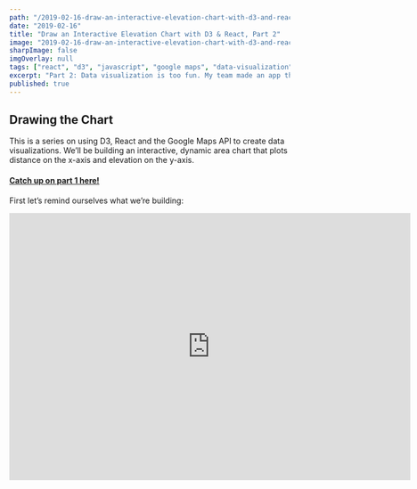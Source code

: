 ```yaml
---
path: "/2019-02-16-draw-an-interactive-elevation-chart-with-d3-and-react"
date: "2019-02-16"
title: "Draw an Interactive Elevation Chart with D3 & React, Part 2"
image: "2019-02-16-draw-an-interactive-elevation-chart-with-d3-and-react-pt-2.gif"
sharpImage: false
imgOverlay: null
tags: ["react", "d3", "javascript", "google maps", "data-visualization"]
excerpt: "Part 2: Data visualization is too fun. My team made an app that consumes a user’s trip data and uses it to draw cool stuff. Here’s how we used React, D3 and Google Maps to do it."
published: true
---
```



## Drawing the Chart

This is a series on using D3, React and the Google Maps API to create data visualizations. We’ll be building an interactive, dynamic area chart that plots distance on the x-axis and elevation on the y-axis.

#### [Catch up on part 1 here!](/posts/2019-02-11-draw-an-interactive-elevation-chart-with-d3-and-react)

First let’s remind ourselves what we’re building:

<iframe
  className="youtube-video"
  width="720"
  height="480"
  src="https://www.youtube.com/embed/9HXlmXwyuKk"
  frameBorder="0"
  allow="accelerometer; autoplay; encrypted-media; gyroscope; picture-in-picture"
  allowFullScreen
/>

We’ve got 5 things to do, plus 1 bonus step to spruce up your chart’s appearance with gridlines that span across the x- and y-scales at each tick on the chart.

## 5 Steps + 1 Bonus

1. Declare our constants, helper functions, and configure D3 so it’s ready for action.
1. Map out our "ElevationGraph" component, including:

   <ul style={{ marginLeft: "3rem" }}>
     <li>– what lives on state & what comes on props?</li>
     <li>– decide which lifecycle methods we’ll need</li>
     <li>– name and pseudocode our custom methods</li>
   </ul>

1. Draw the chart using D3’s API! This is the fun part, and the meat and potatoes of our task today
1. Render that bad boy! We’ll talk styles here too, especially regarding svg styling (wtf is viewPort vs. viewBox, etc.)
1. Write a callback function that draws a DOM element on the map depending on where the user is hovering
1. [Bonus] Make it pretty

### 1. Declarations & Config

#### Helper Functions

First we need some helper functions. This first batch is pure JavaScript, and do not require the D3 library yet (although `fromLatLngToPoint` does expect a Google Map instance as a parameter):

```javascript
export const numOfSamples = 100
export const metersToMiles = m => m * 0.000621371
export const metersToFeet = m => m * 3.28084

export const arraysEqual = (arr1, arr2) => {
  if (arr1.length !== arr2.length) return false
  for (let i = arr1.length; i--; ) {
    if (arr1[i] !== arr2[i]) return false
  }
  return true
}

export const fromLatLngToPoint = (latLng, map) => {
  const topRight = map
    .getProjection()
    .fromLatLngToPoint(map.getBounds().getNorthEast())
  const bottomLeft = map
    .getProjection()
    .fromLatLngToPoint(map.getBounds().getSouthWest())
  const scale = Math.pow(2, map.getZoom())
  const worldPoint = map.getProjection().fromLatLngToPoint(latLng)
  const point = new window.google.maps.Point(
    (worldPoint.x - bottomLeft.x) * scale,
    (worldPoint.y - topRight.y) * scale
  )
  return point
}
```

We export these because ideally we’re putting them in a separate `utils.js` file, to be imported as needed in our `ElevationGraph` component.

The first, `numOfSamples`, is a constant; we will be using the number of samples in a few places, so it’s easier to change later because we declare it in a single place. We choose 100 samples along our pathline because it makes the math easy. For example, if our area chart is 600 pixels wide, then we need to divide it up into 6px sections and create a hover event over each to dynamically render a point or “blip” on the map to show the user exactly where on the path she would encounter the elevation and grade our Infobox shows her.

The next two are functions we will use to do unit conversion. The Google Maps Elevation and Distance APIs return us meters, but since we do things backwards in the States, we need to convert those to miles and feet so our user doesn’t have to do conversions herself.

`arraysEqual` returns true if 2 arrays contain the same elements and false if they don’t.

We will come back to `fromLatLngToPoint` toward the end of the article — in a nutshell, it takes a `LatLng` object and a Google Map instance and does a lookup to see where a particular coordinate exists on the user’s screen, so we know where to draw the blip.

#### D3 Config

It’s finally time to start working with D3! First let’s make sure we installed and imported it correctly:

```jsx
import * as d3 from "d3"

const D3Version = () => (
  <p id="d3-version">
    D3 Version: <strong>{d3.version}</strong>
  </p>
)

<D3Version />
```

That renders:

<br />
<D3Version />

Cool! Let’s start configuring:

```javascript
// 1. DECLARATIONS / CONFIG
const margin = { top: 0, right: 0, bottom: 15, left: 50 }
const width = 750 - margin.left - margin.right
const height = 155 - margin.top - margin.bottom
const xAxisTicks = 8
const yAxisTicks = 6
```

This is the conventional way of creating margins around your chart in D3.

Next week need to create our xScale and yScale. We will use a linear scale for both.

> For continuous quantitative data, you typically want a linear scale.
>
> [- D3 Docs](https://github.com/d3/d3-scale#linear-scales)

We need to give our linear scale a domain and a range:

```javascript
const xScale = d3
  .scaleLinear()
  .domain(d3.extent(data, d => d.x))
  .range([0, width])

const yScale = d3
  .scaleLinear()
  .domain([d3.min(data, co => co.y), d3.max(data, co => co.y)])
  .range([height, 0])
```

`d3.scaleLinear` is a function that creates a scale based on the domain and range you pass it.

1. `domain` takes an array of 2 values that represent the maximum and minimum values in our data set.

To avoid having to hardcode this, we can use `d3.min` and `d3.max`, passing in our entire data set and a function that tells D3 how to resolve our data objects to the values we care about.

In this case, because the x-axis only cares about `data.x` and our y-axis only cares about `data.y`, mapping out the domain is really simple:

```javascript
d3.scaleLinear().domain([d3.min(data, co => co.y), d3.max(data, co => co.y)])
```

2. `range` takes an array of 2 values that represent the boundaries of our svg chart as they will be drawn on the screen.

Cool! Let’s draw the chart. We won’t be plotting the data yet, but it should render at the size we expect based on the data we pass in.

### Drawing the SVG

How do we actually draw the chart?

We're going to use D3 the select a DOM node, append an svg element, give it some attributes, and append elements to it (`path` and `g` elements, specifically).

```javascript
const svg = d3
  .select("#elevationChart")
  .append("svg")
  .attr("width", 750)
  .attr("height", 155)
  .attr("viewBox", "0 0 " + width + " " + 160)
```

D3 is nice to read. Even without knowing the library, we can follow what is going on. D3 selectors and DOM mutations are so much easier to work with than vanilla JavaScript!

_Aside:_ It’s almost _too_ easy with D3! We should be mindful of this, and only be mutating our chart, and delegate any other stateful effects to React to be handled more responsibly.

Let’s call `drawChart` when the component has mounted, and voilà!

<Chart
  targetNode={"#chart1"}
  data={data.fakeData1}
  transform="translate(47.6, 7.5)"
  background="rgb(242, 246, 233)"
  lineColor="51, 51, 51"
>
  <div id="chart1" />
</Chart>

**Look, we did a thing!** We’re like, _artists_ or something.

Here’s what the code looks like right now. This is just everything we’ve done thus far, put together:

```jsx
import React from "react"
import * as d3 from "d3"
import { data } from "./data" // This would be an API call IRL!
const margin = { top: 0, right: 0, bottom: 15, left: 50 }
const width = 700 - margin.left - margin.right
const height = 155 - margin.top - margin.bottom

export default class Chart extends React.Component {
  constructor(props) {
    super(props)
    this.state = {
      data: null
    }
  }

  componentDidMount() {
    this.setState({ data }, () => this.drawChart())
  }

  drawChart = () => {
    const { data } = this.state
    const xScale = d3
      .scaleLinear()
      .domain(d3.extent(data, d => d.x))
      .range([0, width])
    const yScale = d3
      .scaleLinear()
      .domain([d3.min(data, co => co.y), d3.max(data, co => co.y)])
      .range([height, 0])
    const svg = d3
      .select("#elevationChart")
      .append("svg")
      .attr("width", 700)
      .attr("height", 155)
      .attr("viewBox", "0 0 " + width + " " + 160)
      .attr("preserveAspectRatio", "xMinYMid")
      .append("g")
      .attr("transform", `translate(${margin.left}, 2.5)`)

    svg
      .append("g")
      .attr("transform", `translate(0, ${height})`)
      .call(d3.axisBottom(xScale))

    svg.append("g").call(d3.axisLeft(yScale))
  }

  render() {
    return (
      <div style={{
        display: "flex",
        justify-content: "center",
        box-shadow: "rgba(0, 0, 0, 0.1) 0px 0px 0.625rem 0px"
      }}>
        {this.state.data.length > 0 && <div id="elevationChart" />}
      </div>
    )
  }
}
```

This is all pretty simple and stateful. We draw a chart by mutating the DOM and pass it our data. But how do we know what our x- and y-domains are without labels?

Before we get into labelling the axes, let’s draw something first!!

What if we gave our chart some data? Let’s pass it 3 points:

```jsx
const data = [
  { x: 5, y: 15 },
  { x: 15, y: 20 },
  { x: 35, y: 5 }
]
<Chart data={data} />
```

Remember, the domains of our `xScale` and `yScale` are created by functions that are calculating the bounds of our chart.

There’s nothing magical about `x` and `y` here, it’s just where I told the D3 functions to look:

```javascript
xScale.domain(d3.extent(data, d => d.x))

yScale.domain([d3.min(data, co => co.y), d3.max(data, co => co.y)])
```

Before our chart will render, we need to tell D3 1.) what kind of visualization we want to draw, and 2.) where

In this case, we decided to draw an area chart — basically a line chart with shading underneath.

Here’s all we have to do!

1. Configure our visualization & pass D3 our scales, so it knows where on the screen to plot each point:
2. Append a path element to our SVG with a `d` attribute containing our data, along with how we want things to render:

```javascript
// 1.)
const area = d3
  .area()
  .x(d => xScale(d.x))
  .y0(yScale(yScale.domain()[0]))
  .y1(d => yScale(d.y))

// 2.)
svg
  .append("path")
  .attr("d", area(data))
  .attr("class", "chartLine")
  .style("stroke", "#787979")
  .style("stroke-opacity", 0.2)
  .style("stroke-width", 1)
  .style("fill", "#787979")
  .style("fill-opacity", 0.2)
```

Input:

```
{ x: 5, y: 15 },
{ x: 15, y: 20 },
{ x: 35, y: 5 }
```

Let’s try it out:

<!-- prettier-ignore -->
<Chart
  targetNode={"#chart2"}
  data={data.fakeData2}
  transform="translate(47.5, 5)"
  lineColor="29, 29, 29"
  fillColor="102, 173, 204"
  background="rgb(239, 245, 250)"
><div id="chart2" />
</Chart>

_Whoaaa! Who said we wanted labels?_

D3 automatically created ticks for our axes. We’ll adjust these later, but for now we get those for free.

Let’s feed it more data. Can we do something to soften those points a bit?

We can use D3’s `curve` method across our y points and pass it a function name that none of us will ever remember, `curveCatmullRom`:

While we’re there, let’s customize our ticks and add a grid for better visualization:

```javascript
d3.area()
  .x(d => /* ... */)
  .y0(yScale( /* ... */)
  .y1(d => /* ... */)
  .curve(d3.curveCatmullRom.alpha(0.005))

// Let’s write functions that handle spacing our ticks out:
const xAxisTicks = 8
const yAxisTicks = 6
const makeXGridlines = xScale => d3.axisBottom(xScale).ticks(xAxisTicks)
const makeYGridlines = yScale => d3.axisLeft(yScale).ticks(yAxisTicks)

d3.axisBottom(xScale)
  // ...
  .ticks(yAxisTicks)
  .tickSize(0)
  .tickPadding(9)

d3.axisLeft(yScale)
  // ...
  .tickSize(0)
  .tickPadding(8)
  .ticks(yAxisTicks)
```

Cool! Let’s see how it looks.

<Chart
  targetNode={"#chart3"}
  data={data.fakeData3}
  transform="translate(47.5, 5)"
  ticks={true}
  lineColor="87, 64, 67"
  fillColor="146, 105, 111"
  background="rgb(217, 223, 234)"
>
  <div id="chart3" />
</Chart>

Looking pretty good. What about those gridlines?

If we’re feeling clever, we can just make another set of ticks that scale along the same x- and y-scales, only _these will stretch the entire height/width of the svg_.

```javascript
// Make X grid:
svg
  .append("g")
  .attr("class", "chartGrid")
  .attr("transform", `translate(0, ${height})`)
  .call(
    makeXGridlines(xScale)
      // STRETCH IT PARALLEL TO Y:
      .tickSize(-height)
      // NO FORMAT, THESE JUST BE LINES:
      .tickFormat("")
  )

// Make Y grid:
svg
  .append("g")
  .attr("class", "chartGrid")
  .call(
    makeYGridlines(yScale)
      // STRETCH IT PARALLEL TO X:
      .tickSize(-width)
      // NO FORMAT, THESE JUST BE LINES:
      .tickFormat("")
  )
```

You might be noticing a pattern: When we want to add a new feature or visualization,

> _We start by 1.) appending to our SVG element (or “selecting” an existing one), then 2.) configure the appended/selected element by chaining the methods calls we need, 3.) occasionally using `.call` when we need to hook into a different context or functionality._

Let’s see how our gridlines turned out:

<Chart
  targetNode={"#chart4"}
  data={data.fakeData4}
  transform="translate(47.5, 5)"
  ticks={true}
  gridlines={true}
  lineColor="63, 62, 62"
  background="rgb(253, 250, 243)"
  fillColor="15, 103, 36"
>
  <div id="chart4" />
</Chart>

See? This stuff isn’t so bad. Think of all the stuff we can draw. What if we could consume an API to paint a picture of how little crypto is worth today, compared to its market cap 2 years ago?

To do that, we would simply use a [D3 time-scale](https://github.com/d3/d3-scale#time-scales) instead of a linear-scale. That’s outside the scope of this tutorial, but it isn’t hard to do once you understand `scaleLinear`.

## Creating User Interaction

This is where our app becomes dynamic.

Although the data for this blog is hardcoded, you could use the Google Maps Markers API to allow users to drag and drop pins on a map (see [Part I for more info on maps and markers](/posts/2019-02-11-draw-an-interactive-elevation-chart-with-d3-and-react)).

D3 gives you some callback functions that give you control over when and how your visualizations should rerender. Let’s see how that works.

### 1. Create an Infobox & Crossbar on Hover

When a user hovers over our chart, they should be able to see specific data for that particular intersection.

Changes along the x-axis will draw a vertical line (which I’m calling a `crossBar`) at that point, and next to it an `infobox` should read back the specific x- and y- values at the nearest point.

We’re going to use D3 to create them; note that their display is initialized to `none` because the user has not yet hovered:

```javascript
const crossBar = svg
  .append("g")
  .attr("class", "crossBar")
  .style("display", "none")

crossBar
  .append("line")
  .attr("x1", 0)
  .attr("x2", 0)
  .attr("y1", height)
  .attr("y2", 0)

crossBar
  .append("text")
  .attr("x", 10)
  .attr("y", 17.5)
  .attr("class", "crossBarText")

const infoBox = svg
  .append("g")
  .attr("class", "infoBox")
  .style("display", "none")

infoBox
  .append("rect")
  .attr("x", 0)
  .attr("y", 10)
  .style("height", 45)
  .style("width", 125)

const infoBoxElevation = infoBox
  .append("text")
  .attr("x", 8)
  .attr("y", 30)
  .attr("class", "infoBoxElevation")

infoBoxElevation
  .append("tspan")
  .attr("class", "infoBoxElevationTitle")
  .text("Elev: ")

infoBoxElevation.append("tspan").attr("class", "infoBoxElevationValue")
```

These are both just SVG elements that we’re creating, so we have access to all the same methods and utilities that we used for our chart.

Next we need to create a `rect` element that will act as an overlay for our entire chart. The overlay will have a higher z-index than the chart so that it takes precedence when receiving mouseover events.

```javascript
svg
  .append("rect")
  .attr("class", "chartOverlay")
  .attr("width", width)
  .attr("height", height)
  .on("mouseover", function() {
    crossBar.style("display", null)
    infoBox.style("display", null)
  })
  .on("mouseout", function() {
    crossBar.style("display", "none")
    infoBox.style("display", "none")
  })
  .on("mousemove", mousemove)

function mousemove() {
  return null
}
```

Did you see that? I snuck in the event handlers. A dozen lines of code is all it took!

D3 makes it easy to manage events with its `on` method, which might remind you of jQuery.

We create our overlay, giving it the same width and height as our chart, along with a className so we give it absolute positioning and a z-index higher than the chart.

Then we define 3 eventhandlers: one when a user mouses over our overlay, one when a user mouses out, and one that listens for changes in the user’s screenX and screenY coordinates.

If you’re familiar with eventhandlers then you probably already see what this code is doing. Since we stored references to our crossBar and infoBox earlier, we can mutate their display to appear or disapear when the user enters or exits the chart with her mouse.

We will implement `mousemove` next, as it requires a little extra work. For now it’s just a noop to satisfy the compiler.

Let’s fire things up and see if our eventhandlers do what we want:

<Chart
  targetNode={"#chart5"}
  data={data.fakeData5}
  transform="translate(47.5, 5)"
  ticks={true}
  gridlines={true}
  lineColor="127, 54, 61"
  fillColor="250, 104, 118"
  background="rgba(255,163,85,0.15)"
>
  <div id="chart5" />
</Chart>

This is getting fun. Now the user can hover over the area chart and get a localized display of the elevation and distance at that point in space.

There were a couple other things I had to implement to get this to work, namely the `mousemove` function.

After we get through this part, the last thing to do is wire this chart up to a map so they can start working together.

## D3 Event Callbacks & Bisection

Bisection. It just sounds hard. To be honest I didn’t fully understand why this was the right solution until after I saw it in action (and even then it still took some time to sink in).

Let’s eat the frog and learn about bisecting data.

### 1. Bisecting

```javascript
const bisect = d3.bisector(function(d) {
  return d.x
}).left
```

[WIP]

### 2. D3 Callbacks

Phew, now that that’s over, callbacks are going to be easy. Let’s dive right in.

Check out what the `mouseover` function is doing.

**Note** that it needs to be a function declaration or a function expression so we keep `this` context around — _an arrow function won’t work_ unless you keep a reference to this around (remember, these aren’t React classes, so in my opinion `apply` would be my preference over `bind`).

```javascript
// NEEDS TO BE A FUNCTION EXPRESSION FOR ACCESS TO `THIS`!
function mousemove() {
  const x0 = xScale.invert(d3.mouse(this)[0])
  const i = bisect(data, x0, 1)
  const d0 = data[i - 1]
  const d1 = data[i]
  const d = !d1 ? d0 : x0 - d0.x > d1.x - x0 ? d1 : d0
  crossBar.attr("transform", `translate(${xScale(d.x)}, 0)`)
  crossBar.select("text").text(d3.format(".1f")(metersToMiles(d.x)) + " mi")
  infoBox.attr("transform", `translate(${xScale(d.x) + 10}, 12.5)`)
  infoBox
    .select(".infoBoxElevationValue")
    .text(d3.format(",.0f")(metersToFeet(d.y)) + " ft")
  infoBox.select(".infoBoxGradeValue").text(d3.format(".1%")(d.grade))
  return null
}
```

That’s it. There’s a lot going on in there, and we’ll unpack it, but that’s all the set up for our elevation chart.

We already got our maps set up last time, but if you aren’t familiar with the Google Maps API I recommend [reading this first](/posts/2019-02-11-draw-an-interactive-elevation-chart-with-d3-and-react), as it goes over the exact requirements that we need to finish up this project.

Almost done. We’ll put the finishing touches on our feature in Part 3.

Until next time!

